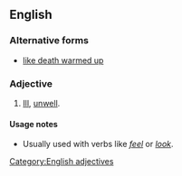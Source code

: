 ==English==

===Alternative forms===
* [[like death warmed up]]

===Adjective===
{{head|en|adjective|head=[[like]] [[death]] [[warmed]] [[over]]}}

# {{context|simile}} [[ill|Ill]], [[unwell]].

====Usage notes====
* Usually used with verbs like ''[[feel]]'' or ''[[look]]''.

[[Category:English adjectives]]